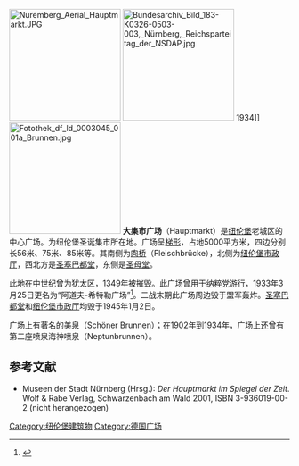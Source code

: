 [[File:Nuremberg_Aerial_Hauptmarkt.JPG|200px]]
[[File:Bundesarchiv_Bild_183-K0326-0503-003,_Nürnberg,_Reichsparteitag_der_NSDAP.jpg|200px]] 1934]]
[[File:Fotothek_df_ld_0003045_001a_Brunnen.jpg|200px]]
'''大集市广场'''（Hauptmarkt）是[[纽伦堡|纽伦堡]]老城区的中心广场。为纽伦堡圣诞集市所在地。广场呈[[梯形|梯形]]，占地5000平方米，四边分别长56米、75米、85米等。其南侧为[[肉桥|肉桥]]（Fleischbrücke），北侧为[[纽伦堡市政厅|纽伦堡市政厅]]，西北方是[[圣塞巴都堂_(纽伦堡)|圣塞巴都堂]]，东侧是[[圣母堂_(纽伦堡)|圣母堂]]。

此地在中世纪曾为犹太区，1349年被摧毁。此广场曾用于[[纳粹党|纳粹党]]游行，1933年3月25日更名为“阿道夫-希特勒广场”<ref name="mvgn_159">{{cite web | url= http://periodika.digitale-sammlungen.de/mvgn/Blatt_bsb00000995,00166.html | title= Nürnberger Straßennamen. Die Problematik der Straßenbenennung einer modernen Großstadt. | accessdate= 2008-01-06 | author= Herbert Maas | work= Mitteilungen des Vereins für Geschichte der Stadt Nürnberg | page= 160 | date= 1994 | archive-date= 2016-03-05 | archive-url= https://web.archive.org/web/20160305190834/http://periodika.digitale-sammlungen.de/mvgn/Blatt_bsb00000995,00166.html | dead-url= no }}</ref>。二战末期此广场周边毁于盟军轰炸。[[圣塞巴都堂_(纽伦堡)|圣塞巴都堂]]和[[纽伦堡市政厅|纽伦堡市政厅]]均毁于1945年1月2日。

广场上有著名的[[美泉|美泉]]（Schöner Brunnen）；在1902年到1934年，广场上还曾有第二座喷泉海神喷泉（Neptunbrunnen）。

== 参考文献 ==
* Museen der Stadt Nürnberg (Hrsg.): ''Der Hauptmarkt im Spiegel der Zeit''. Wolf & Rabe Verlag, Schwarzenbach am Wald 2001, ISBN 3-936019-00-2 (nicht herangezogen)
{{reflist}}
{{Commonscat|Hauptmarkt (Nuremberg))}}
{{Coord|49|27|14|N|11|4|37|E|type:landmark_region:DE-BY|display=title}}

[[Category:纽伦堡建筑物|Category:纽伦堡建筑物]]
[[Category:德国广场|Category:德国广场]]